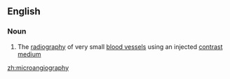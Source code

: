 ==English==

===Noun===
{{en-noun|-}}

#{{medicine}} The [[radiography]] of very small [[blood vessel]]s using an injected [[contrast medium]]

[[zh:microangiography]]